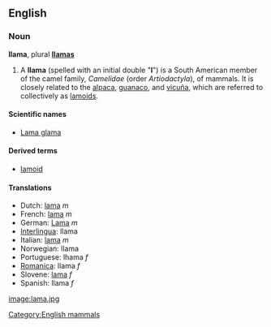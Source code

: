 ==English==
=== Noun ===
'''llama''', plural '''[[llamas]]'''

# A '''llama''' (spelled with an initial double "'''l'''") is a South American member of the camel family, ''Camelidae'' (order ''Artiodactyla''),  of mammals. It is closely related to the [[alpaca]], [[guanaco]], and [[vicuña]], which are referred to collectively as [[lamoid|lamoids]].  

====Scientific names====
*[[Lama glama]]

====Derived terms====
*[[lamoid]]

====Translations====
*Dutch: [[lama]] ''m''
*French: [[lama]] ''m''
*German: [[Lama]] ''m''
*[[Interlingua]]: llama
*Italian: [[lama]] ''m''
*Norwegian: llama
*Portuguese: lhama ''f''
*[[Romanica]]: llama ''f''
*Slovene: [[lama]] ''f''
*Spanish: llama ''f''

[[image:lama.jpg]]

[[Category:English mammals]]
